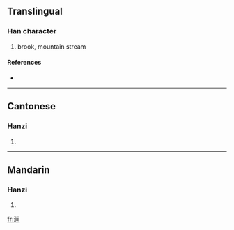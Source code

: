 {{see|澗}}
==Translingual==

===Han character===
{{Han char|rn=85|rad=水|as=07|sn=10|four=|canj=水中尸日 (ELSA)}}

# brook, mountain stream

====References====
* {{Han ref|kx=0627.311|hdz=31633.030|uh=6DA7|ud=28071}}

----

==Cantonese==

===Hanzi===
{{yue-hanzi|jyut=|y=gaan3}}

# {{defn|Cantonese}}

----

==Mandarin==

===Hanzi===
{{cmn-hanzi|tra=澗|pin=[[jiàn]] ([[jian4]])|wg=chien<sup>4</sup>}}

# {{defn|Mandarin}}

[[fr:涧]]